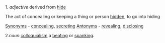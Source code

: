1. ''adjective'' derived from [[hide]]

The act of concealing or keeping a thing or person [[hidden]], to go into hiding

[[Synonym]]s - [[concealing]], [[secreting]]
[[Antonym]]s - [[revealing]], [[disclosing]]

2.''noun'' [[colloquialism]] a [[beating]] or [[spanking]].
